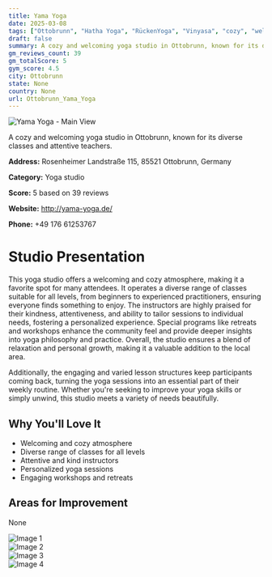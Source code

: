 ```yaml
---
title: Yama Yoga
date: 2025-03-08
tags: ["Ottobrunn", "Hatha Yoga", "RückenYoga", "Vinyasa", "cozy", "welcoming", "Ottobrunn"]  
draft: false
summary: A cozy and welcoming yoga studio in Ottobrunn, known for its diverse classes and attentive teachers.
gm_reviews_count: 39
gm_totalScore: 5
gym_score: 4.5
city: Ottobrunn
state: None
country: None
url: Ottobrunn_Yama_Yoga
---
```


<div className="aspect-[16/9] relative my-8">
  <img 
    src="https://lh5.googleusercontent.com/p/AF1QipOROeZz-53A0xV6h9N7VXE36jFNjdmZUKPFroFd=w1920-h1080-k-no"
    alt="Yama Yoga - Main View"
    className="object-cover absolute inset-0 w-full h-full rounded-lg"
  />
</div>

A cozy and welcoming yoga studio in Ottobrunn, known for its diverse classes and attentive teachers.

**Address:** Rosenheimer Landstraße 115, 85521 Ottobrunn, Germany

**Category:** Yoga studio

**Score:** 5 based on 39 reviews

**Website:** http://yama-yoga.de/

**Phone:** +49 176 61253767

# Studio Presentation

This yoga studio offers a welcoming and cozy atmosphere, making it a favorite spot for many attendees. It operates a diverse range of classes suitable for all levels, from beginners to experienced practitioners, ensuring everyone finds something to enjoy. The instructors are highly praised for their kindness, attentiveness, and ability to tailor sessions to individual needs, fostering a personalized experience. Special programs like retreats and workshops enhance the community feel and provide deeper insights into yoga philosophy and practice. Overall, the studio ensures a blend of relaxation and personal growth, making it a valuable addition to the local area.

Additionally, the engaging and varied lesson structures keep participants coming back, turning the yoga sessions into an essential part of their weekly routine. Whether you're seeking to improve your yoga skills or simply unwind, this studio meets a variety of needs beautifully.

## Why You'll Love It

- Welcoming and cozy atmosphere
- Diverse range of classes for all levels
- Attentive and kind instructors
- Personalized yoga sessions
- Engaging workshops and retreats

## Areas for Improvement

None

<div className="grid grid-cols-1 xl:grid-cols-2 gap-4 my-8">
<div className="aspect-[4/3] relative"><img src="https://lh5.googleusercontent.com/p/AF1QipO8A6Db2K7DCsBMCgdf_9Wiz0cOJvesZd007d-I=w1920-h1080-k-no" alt="Image 1" className="object-cover absolute inset-0 w-full h-full rounded-lg" /></div>
<div className="aspect-[4/3] relative"><img src="https://lh5.googleusercontent.com/p/AF1QipNaXlwvbQZ_Ux_DNM5pSQVvGJtOCXoDAU7VNbSW=w1920-h1080-k-no" alt="Image 2" className="object-cover absolute inset-0 w-full h-full rounded-lg" /></div>
<div className="aspect-[4/3] relative"><img src="https://lh5.googleusercontent.com/p/AF1QipMUaYOfQ4rC3keM5U23bMZ14mTRReJx3Q3tMfEg=w1920-h1080-k-no" alt="Image 3" className="object-cover absolute inset-0 w-full h-full rounded-lg" /></div>
<div className="aspect-[4/3] relative"><img src="https://lh5.googleusercontent.com/p/AF1QipOa_-GtSmFmkZCrKJOyO7I_LWQuZul7rrEskkjk=w1920-h1080-k-no" alt="Image 4" className="object-cover absolute inset-0 w-full h-full rounded-lg" /></div>
</div>